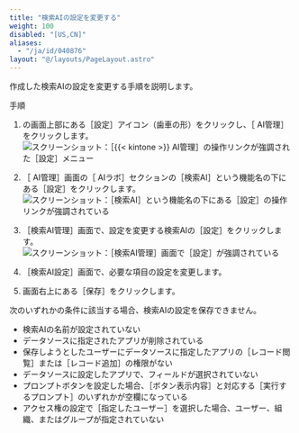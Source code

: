 ```yaml
---
title: "検索AIの設定を変更する"
weight: 100
disabled: "[US,CN]"
aliases:
  - "/ja/id/040876"
layout: "@/layouts/PageLayout.astro"
---
```




作成した検索AIの設定を変更する手順を説明します。

<Heading id="assist_settings_search_prefs_change_10">手順</Heading>
1. <Kintone />の画面上部にある<Wovn>［設定］</Wovn>アイコン（歯車の形）をクリックし、<Wovn>［<Kintone /> AI管理］</Wovn>をクリックします。  
   <Img src="/k/kintone/img-ja/ai_enable_01.png" alt="スクリーンショット：［{{&lt; kintone &gt;}} AI管理］の操作リンクが強調された［設定］メニュー" />

1. <Wovn>［<Kintone /> AI管理］</Wovn>画面の<Wovn>［<Kintone /> AIラボ］</Wovn>セクションの<Wovn>［検索AI］</Wovn>という機能名の下にある<Wovn>［設定］</Wovn>をクリックします。  
   <Img src="/k/kintone/img-ja/assist_ceate_01.png" alt="スクリーンショット：［検索AI］という機能名の下にある［設定］の操作リンクが強調されている" />

1. <Wovn>［検索AI管理］</Wovn>画面で、設定を変更する検索AIの<Wovn>［設定］</Wovn>をクリックします。  
   <Img src="/k/kintone/img-ja/search_prefs_change_01.png" alt="スクリーンショット：［検索AI管理］画面で［設定］が強調されている" />

1. <Wovn>［検索AI設定］</Wovn>画面で、必要な項目の設定を変更します。

1. 画面右上にある<Wovn>［保存］</Wovn>をクリックします。

<Note>

次のいずれかの条件に該当する場合、検索AIの設定を保存できません。

* 検索AIの名前が設定されていない
* データソースに指定されたアプリが削除されている
* 保存しようとしたユーザーにデータソースに指定したアプリの<Wovn>［レコード閲覧］</Wovn>または<Wovn>［レコード追加］</Wovn>の権限がない
* データソースに設定したアプリで、フィールドが選択されていない
* プロンプトボタンを設定した場合、<Wovn>［ボタン表示内容］</Wovn>と対応する<Wovn>［実行するプロンプト］</Wovn>のいずれかが空欄になっている
* アクセス権の設定で<Wovn>［指定したユーザー］</Wovn>を選択した場合、ユーザー、組織、またはグループが指定されていない

</Note>
